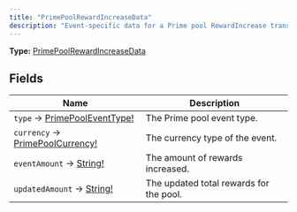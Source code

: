 ```yaml
---
title: "PrimePoolRewardIncreaseData"
description: "Event-specific data for a Prime pool RewardIncrease transaction."
---
```


**Type:** [PrimePoolRewardIncreaseData](/api-reference/types/primepoolrewardincreasedata)

## Fields

| Name | Description |
|------|-------------|
| `type` → [PrimePoolEventType!](/api-reference/types/primepooleventtype) | The Prime pool event type. |
| `currency` → [PrimePoolCurrency!](/api-reference/types/primepoolcurrency) | The currency type of the event. |
| `eventAmount` → [String!](/api-reference/types/string) | The amount of rewards increased. |
| `updatedAmount` → [String!](/api-reference/types/string) | The updated total rewards for the pool. |

